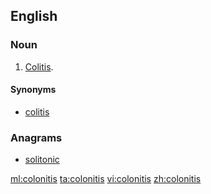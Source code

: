 ==English==

===Noun===
{{en-noun|-}}

# {{label|en|obsolete}} [[colitis|Colitis]].

====Synonyms====
* [[colitis]]

===Anagrams===
* [[solitonic#English|solitonic]]

[[ml:colonitis]]
[[ta:colonitis]]
[[vi:colonitis]]
[[zh:colonitis]]